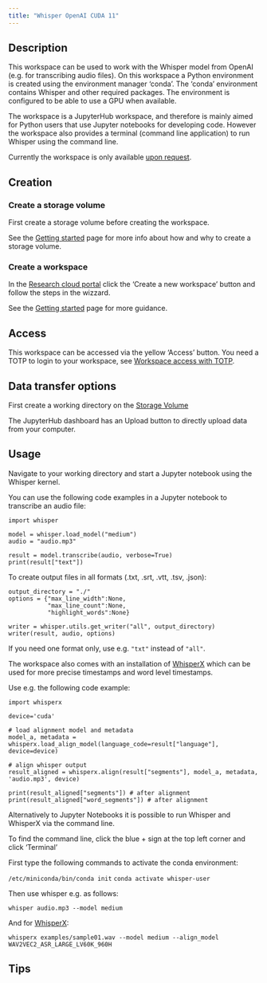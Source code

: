 ```yaml
--- 
title: "Whisper OpenAI CUDA 11"
---
```


## Description
This workspace can be used to work with the Whisper model from OpenAI (e.g. for transcribing audio files). On this workspace a Python environment is created using the environment manager 'conda'. The 'conda' environment contains Whisper and other required packages. The environment is configured to be able to use a GPU when available.

The workspace is a JupyterHub workspace, and therefore is mainly aimed for Python users that use Jupyter notebooks for developing code. However the workspace also provides a terminal (command line application) to run Whisper using the command line.

Currently the workspace is only available [upon request](../contact.qmd).

## Creation

### Create a storage volume
First create a storage volume before creating the workspace.

See the [Getting started](../getting-started.qmd#create-storage-volume) page for more info about how and why to create a storage volume.

### Create a workspace

In the [Research cloud portal](https://surfresearchcloud.nl) click the 'Create a new workspace' button and follow the steps in the wizzard.

See the [Getting started](../getting-started.qmd#create-a-workspace) page for more guidance.

## Access
This workspace can be accessed via the yellow 'Access' button. You need a TOTP to login to your workspace, see [Workspace access with TOTP](https://servicedesk.surf.nl/wiki/display/WIKI/Log+in+to+your+workspace#Logintoyourworkspace-WorkspaceAccesswithTOTP).

## Data transfer options
First create a working directory on the [Storage Volume](../getting-started.qmd#where-can-i-find-the-storage-volume)

The JupyterHub dashboard has an Upload button to directly upload data from your computer. 

## Usage
Navigate to your working directory and start a Jupyter notebook using the Whisper kernel.

You can use the following code examples in a Jupyter notebook to transcribe an audio file:

```
import whisper
```

```
model = whisper.load_model("medium")
audio = "audio.mp3"

result = model.transcribe(audio, verbose=True)
print(result["text"])
```

To create output files in all formats (.txt, .srt, .vtt, .tsv, .json):
```
output_directory = "./"
options = {"max_line_width":None,
           "max_line_count":None,
           "highlight_words":None}

writer = whisper.utils.get_writer("all", output_directory)
writer(result, audio, options)
```
If you need one format only, use e.g. `"txt"` instead of `"all"`.

The workspace also comes with an installation of [WhisperX](https://github.com/m-bain/whisperX) which can be used for more precise timestamps and word level timestamps.

Use e.g. the following code example:

```
import whisperx

device='cuda'

# load alignment model and metadata
model_a, metadata = whisperx.load_align_model(language_code=result["language"], device=device)

# align whisper output
result_aligned = whisperx.align(result["segments"], model_a, metadata, 'audio.mp3', device)

print(result_aligned["segments"]) # after alignment
print(result_aligned["word_segments"]) # after alignment
```

Alternatively to Jupyter Notebooks it is possible to run Whisper and WhisperX via the command line.

To find the command line, click the blue + sign at the top left corner and click 'Terminal'

First type the following commands to activate the conda environment:

`/etc/miniconda/bin/conda init`
`conda activate whisper-user`

Then use whisper e.g. as follows:

`whisper audio.mp3 --model medium`

And for [WhisperX](https://github.com/m-bain/whisperX):

`whisperx examples/sample01.wav --model medium --align_model WAV2VEC2_ASR_LARGE_LV60K_960H`


## Tips


